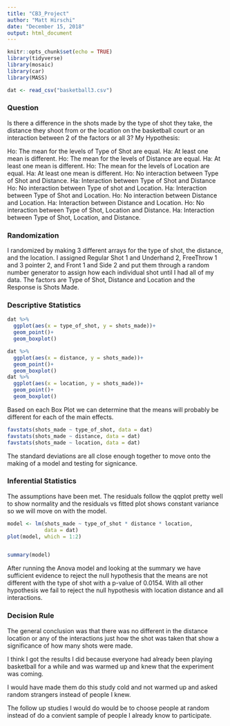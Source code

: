 ```yaml
---
title: "CB3_Project"
author: "Matt Hirschi"
date: "December 15, 2018"
output: html_document
---
```


```r
knitr::opts_chunk$set(echo = TRUE)
library(tidyverse)
library(mosaic)
library(car)
library(MASS)
```

```r
dat <- read_csv("basketball3.csv")

```

### Question

Is there a difference in the shots made by the type of shot they take, the distance they shoot from or the location on the basketball court or an interaction between 2 of the factors or all 3?
My Hypothesis:

Ho: The mean for the levels of Type of Shot are equal.
Ha: At least one mean is different.
Ho: The mean for the levels of Distance are equal.
Ha: At least one mean is different.
Ho: The mean for the levels of Location are equal.
Ha: At least one mean is different.
Ho: No interaction between Type of Shot and Distance.
Ha: Interaction between Type of Shot and Distance
Ho: No interaction between Type of shot and Location.
Ha: Interaction between Type of Shot and Location.
Ho: No interaction between Distance and Location.
Ha: Interaction between Distance and Location.
Ho: No interaction between Type of Shot, Location and Distance.
Ha: Interaction between Type of Shot, Location, and Distance.

### Randomization

I randomized by making 3 different arrays for the type of shot, the distance, and the location. I assigned Regular Shot 1 and Underhand 2, FreeThrow 1 and 3 pointer 2, and Front 1 and Side 2 and put them through a random number generator to assign how each individual shot until I had all of my data. The factors are Type of Shot, Distance and Location and the Response is Shots Made. 


### Descriptive Statistics

```r
dat %>%
  ggplot(aes(x = type_of_shot, y = shots_made))+
  geom_point()+
  geom_boxplot()

dat %>%
  ggplot(aes(x = distance, y = shots_made))+
  geom_point()+
  geom_boxplot()
dat %>%
  ggplot(aes(x = location, y = shots_made))+
  geom_point()+
  geom_boxplot()
```

Based on each Box Plot we can determine that the means will probably be different for each of the main effects. 


```r
favstats(shots_made ~ type_of_shot, data = dat)
favstats(shots_made ~ distance, data = dat)
favstats(shots_made ~ location, data = dat)
```
 
The standard deviations are all close enough together to move onto the making of a model and testing for signicance. 


### Inferential Statistics

The assumptions have been met. The residuals follow the qqplot pretty well to show normality and the residuals vs fitted plot shows constant variance so we will move on with the model. 

```r
model <- lm(shots_made ~ type_of_shot * distance * location, 
            data = dat)
plot(model, which = 1:2)


summary(model)
```





After running the Anova model and looking at the summary we have sufficient evidence to reject the null hypothesis that the means are not different with the type of shot with a p-value of 0.0154. With all other hypothesis we fail to reject the null hypothesis with location distance and all interactions. 

### Decision Rule

The general conclusion was that there was no different in the distance location or any of the interactions just how the shot was taken that show a significance of how many shots were made. 

I think I got the results I did because everyone had already been playing basketball for a while and was warmed up and knew that the experiment was coming. 

I would have made them do this study cold and not warmed up and asked random strangers instead of people I knew. 

The follow up studies I would do would be to choose people at random instead of do a convient sample of people I already know to participate. 